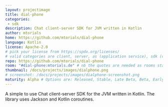 ```yaml
---
layout: projectimage
title: dial-phone
categories:
 - sdk
description: Chat client-server SDK for JVM written in Kotlin
author: mtorials
home: https://github.com/mtorials/dial-phone
language: Kotlin
license: Apache-2.0
# pick your license from https://spdx.org/licenses/
# valid categories are client, server, as (application service), sdk (client sdk), bot, and other
repo: https://github.com/mtorials/dial-phone
room: "#dial-phone:mtorials.de" # nb the quotes are needed as rooms start with #
thumbnail: /docs/projects/images/dialphone.png
# screenshot: /docs/projects/images/dialphone-screenshot.png
maturity: Alpha # Options are: Released, Stable, Late Beta, Beta, Early Beta, Late Alpha, Alpha, Early Alpha, or Not actively maintained
---
```


A simple to use Chat client-server SDK for the JVM written in Kotlin.
The library uses Jackson and Kotlin coroutines.